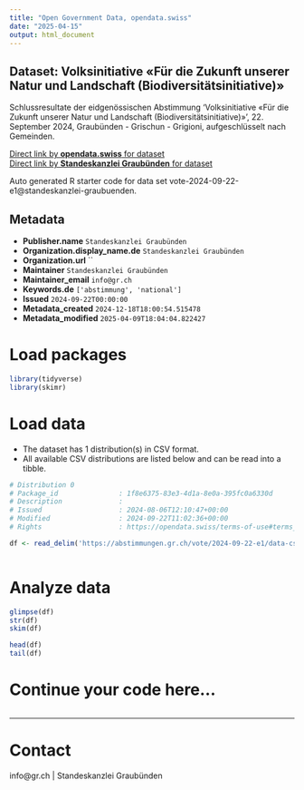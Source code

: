 ```yaml
---
title: "Open Government Data, opendata.swiss"
date: "2025-04-15"
output: html_document
---
```


## Dataset: Volksinitiative «Für die Zukunft unserer Natur und Landschaft (Biodiversitätsinitiative)»

Schlussresultate der eidgenössischen Abstimmung 'Volksinitiative «Für die Zukunft unserer Natur und Landschaft (Biodiversitätsinitiative)»', 22. September 2024, Graubünden - Grischun - Grigioni, aufgeschlüsselt nach Gemeinden.

[Direct link by **opendata.swiss** for dataset](https://opendata.swiss/de/dataset/volksinitiative-fur-die-zukunft-unserer-natur-und-landschaft-biodiversitatsinitiative)<br>
[Direct link by **Standeskanzlei Graubünden** for dataset](https://abstimmungen.gr.ch/vote/2024-09-22-e1/data)

Auto generated R starter code for data set vote-2024-09-22-e1@standeskanzlei-graubuenden.

## Metadata

- **Publisher.name** `Standeskanzlei Graubünden`
- **Organization.display_name.de** `Standeskanzlei Graubünden`
- **Organization.url** ``
- **Maintainer** `Standeskanzlei Graubünden`
- **Maintainer_email** `info@gr.ch`
- **Keywords.de** `['abstimmung', 'national']`
- **Issued** `2024-09-22T00:00:00`
- **Metadata_created** `2024-12-18T18:00:54.515478`
- **Metadata_modified** `2025-04-09T18:04:04.822427`


# Load packages

```r

library(tidyverse)
library(skimr)

```

# Load data

-   The dataset has 1 distribution(s) in CSV format.
-   All available CSV distributions are listed below and can be read into a tibble.

```r

# Distribution 0
# Package_id               : 1f8e6375-83e3-4d1a-8e0a-395fc0a6330d
# Description              : 
# Issued                   : 2024-08-06T12:10:47+00:00
# Modified                 : 2024-09-22T11:02:36+00:00
# Rights                   : https://opendata.swiss/terms-of-use#terms_by

df <- read_delim('https://abstimmungen.gr.ch/vote/2024-09-22-e1/data-csv')



```

# Analyze data

```r

glimpse(df)
str(df)
skim(df)

head(df)
tail(df)

```

# Continue your code here...

```r

```

------------------------------------------------------------------------

# Contact

info@gr.ch | Standeskanzlei Graubünden
